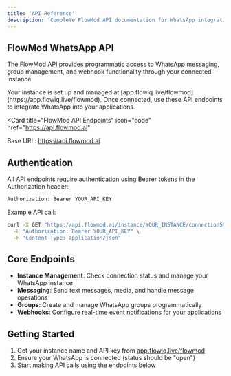 ```yaml
---
title: 'API Reference'
description: 'Complete FlowMod API documentation for WhatsApp integration'
---
```


## FlowMod WhatsApp API

The FlowMod API provides programmatic access to WhatsApp messaging, group management, and webhook functionality through your connected instance.

<Note>
Your instance is set up and managed at [app.flowiq.live/flowmod](https://app.flowiq.live/flowmod). Once connected, use these API endpoints to integrate WhatsApp into your applications.
</Note>

<Card
  title="FlowMod API Endpoints"
  icon="code"
  href="https://api.flowmod.ai"
>
  Base URL: https://api.flowmod.ai
</Card>

## Authentication

All API endpoints require authentication using Bearer tokens in the Authorization header:

```bash
Authorization: Bearer YOUR_API_KEY
```

Example API call:
```bash
curl -X GET "https://api.flowmod.ai/instance/YOUR_INSTANCE/connectionState" \
  -H "Authorization: Bearer YOUR_API_KEY" \
  -H "Content-Type: application/json"
```

## Core Endpoints

- **Instance Management**: Check connection status and manage your WhatsApp instance
- **Messaging**: Send text messages, media, and handle message operations  
- **Groups**: Create and manage WhatsApp groups programmatically
- **Webhooks**: Configure real-time event notifications for your applications

## Getting Started

1. Get your instance name and API key from [app.flowiq.live/flowmod](https://app.flowiq.live/flowmod)
2. Ensure your WhatsApp is connected (status should be "open")
3. Start making API calls using the endpoints below
